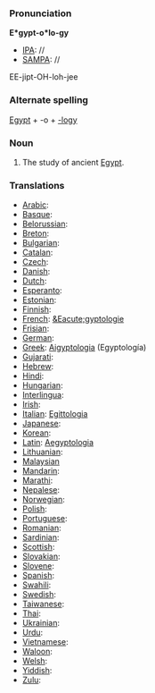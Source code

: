 ===Pronunciation===

'''E*gypt-o*lo-gy'''
*[[IPA]]: //
*[[SAMPA]]: //
EE-jipt-OH-loh-jee
===Alternate spelling===

[[Egypt]] + -o + [[-logy]]
===Noun===

#The study of ancient [[Egypt]]. 

===Translations===

*[[Arabic]]:
*[[Basque]]:
*[[Belorussian]]:
*[[Breton]]:
*[[Bulgarian]]:
*[[Catalan]]:
*[[Czech]]:
*[[Danish]]:
*[[Dutch]]:
*[[Esperanto]]:
*[[Estonian]]:
*[[Finnish]]:
*[[French]]: [[&Eacute;gyptologie]]
*[[Frisian]]:
*[[German]]:
*[[Greek]]: [[Aigyptologia]] (Egyptolog&iacute;a)
*[[Gujarati]]:
*[[Hebrew]]:
*[[Hindi]]:
*[[Hungarian]]:
*[[Interlingua]]:
*[[Irish]]:
*[[Italian]]: [[Egittologia]]
*[[Japanese]]:
*[[Korean]]:
*[[Latin]]: [[Aegyptologia]]
*[[Lithuanian]]:
*[[Malaysian]]
*[[Mandarin]]:
*[[Marathi]]:
*[[Nepalese]]:
*[[Norwegian]]:
*[[Polish]]:
*[[Portuguese]]:
*[[Romanian]]:
*[[Sardinian]]:
*[[Scottish]]:
*[[Slovakian]]:
*[[Slovene]]:
*[[Spanish]]:
*[[Swahili]]:
*[[Swedish]]:
*[[Taiwanese]]:
*[[Thai]]:
*[[Ukrainian]]:
*[[Urdu]]:
*[[Vietnamese]]:
*[[Waloon]]:
*[[Welsh]]:
*[[Yiddish]]:
*[[Zulu]]: